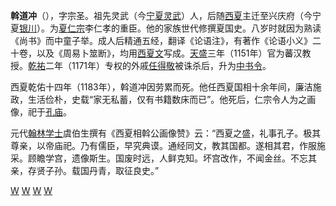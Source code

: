 '''斡道冲'''（{{bd||？|1183年||catIdx=W}}），字宗圣。祖先灵武（今[[宁夏|宁夏]][[灵武|灵武]]）人，后随[[西夏|西夏]]主迁至兴庆府（今宁夏[[银川|银川]]）。为[[夏仁宗|夏仁宗]]李仁孝的重臣。他的家族世代修撰夏国史。八岁时就因为熟读《尚书》而中童子举。成人后精通五经，翻译《论语注》，有著作《论语小义》二十卷，以及《周易卜筮断》，均用[[西夏文|西夏文]]写成。[[天盛_(西夏)|天盛]]三年（1151年）官为蕃汉教授。[[乾祐_(西夏)|乾祐]]二年（1171年）专权的外戚[[任得敬|任得敬]]被诛杀后，升为[[中书令|中书令]]。

西夏乾佑十四年（1183年），斡道冲因劳累而死。他任西夏国相十余年间，廉洁施政，生活俭朴，史载“家无私蓄，仅有书籍数床而已”。他死后，仁宗令人为之画像，祀于[[孔庙|孔庙]]。

元代[[翰林学士|翰林学士]]虞伯生撰有《西夏相斡公画像赞》云：“西夏之盛，礼事孔子。极其尊亲，以帝庙祀。乃有儒臣，早究典谟。通经同文，教其国都。遂相其君，作服施采。顾瞻学宫，遗像斯生。国废时远，人鲜克知。坏宫改作，不闻金丝。不忘其亲，存贤子孙。载国丹青，取征良史。”

[[Category:灵武人|W]]
[[Category:宁夏人|W]]
[[Category:中国历史学家|W]]
[[Category:西夏政治人物|W]]


{{China-historian-stub}}